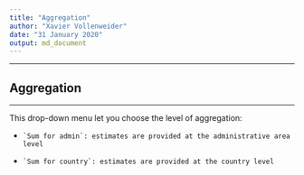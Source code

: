 ```yaml
---
title: "Aggregation"
author: "Xavier Vollenweider"
date: "31 January 2020"
output: md_document
---
```


---
## Aggregation

***
This drop-down menu let you choose the level of aggregation: 

*	  `Sum for admin`: estimates are provided at the administrative area level    
*	  `Sum for country`: estimates are provided at the country level
